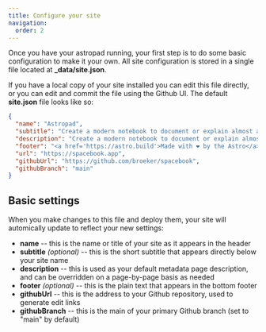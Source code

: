 ```yaml
---
title: Configure your site
navigation:
  order: 2
---
```



Once you have your astropad running, your first step is to do some basic configuration to make it your own. All site configuration is stored in a single file located at **\_data/site.json**.

If you have a local copy of your site installed you can edit this file directly, or you can edit and commit the file using the Github UI. The default **site.json** file looks like so:

```json
{
  "name": "Astropad",
  "subtitle": "Create a modern notebook to document or explain almost anything.",
  "description": "Create a modern notebook to document or explain almost anything with Astropad",
  "footer": "<a href='https://astro.build'>Made with ❤ by the Astro</a>",
  "url": "https://spacebook.app",
  "githubUrl": "https://github.com/broeker/spacebook",
  "githubBranch": "main"
}
```

## Basic settings

When you make changes to this file and deploy them, your site will automically update to reflect your new settings:

- **name** -- this is the name or title of your site as it appears in the header
- **subtitle** _(optional)_ -- this is the short subtitle that appears directly below your site name
- **description** -- this is used as your default metadata page description, and can be overridden on a page-by-page basis as needed
- **footer** _(optional)_ -- this is the plain text that appears in the bottom footer
- **githubUrl** -- this is the address to your Github repository, used to generate edit links
- **githubBranch** -- this is the main of your primary Github branch (set to "main" by default)
